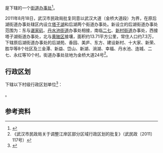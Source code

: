 {{中国乡级行政区|42/01/02/017/000}}

'''{{PAGENAMEBASE}}'''是{{PRC admin/fullname|42/01/02/017/000|3}}下辖的一个[[街道办事处|街道办事处]]<ref>{{PRC admin/ref sgc|{{PRC admin/parent|42/01/02/017/000}}}}</ref>。

2011年8月18日，武汉市民政局批复同意以武汉大道（金桥大道段）为界，在原后湖街道办事处辖区内设立[[塔子湖街道|塔子湖]]和后湖两个街道办事处。新设立的后湖街道办事处范围为：东与[[谌家矶街道|谌家矶]]、[[丹水池街道|丹水池街道]]办事处相接，南临[[二七街道|二七]]、[[新村街道_(武汉市)|新村街道]]办事处，西接塔子湖街道办事处，北与[[黄陂区|黄陂区]]接壤，面积约13.71平方公里，常住人口约7.3万，下辖原后湖街道办事处的后湖苑、香园、美庐、东方、建设新村、十大家、新荣、胜华等8个社区及三金潭、新益、岱山、新湖、淌湖、幸福、丹水池、连城、二七、永红等10个村。街道办事处驻地为金桥大道24号<ref>《武汉市民政局关于调整江岸区部分区域行政区划的批复》（武民政〔2011〕117号）</ref>。

== 行政区划 ==
{{PAGENAMEBASE}}下辖以下村级行政区划单位<ref>{{PRC admin/ref sgc|42/01/02/017/000}}</ref>：

{{PRC admin/children|42/01/02/017/000}}。

== 参考资料 ==
{{reflist}}

{{湖北行政区划小作品}}
{{PRC admin/navcat|42/01/02/017/000}}